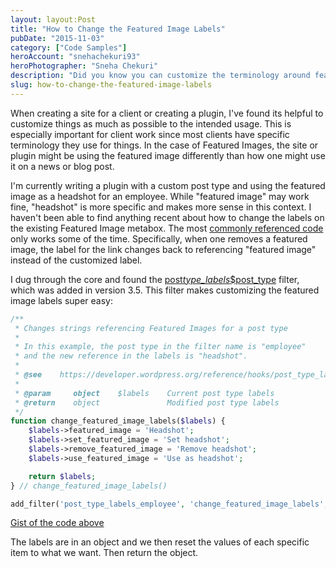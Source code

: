 ```yaml
---
layout: layout:Post
title: "How to Change the Featured Image Labels"
pubDate: "2015-11-03"
category: ["Code Samples"]
heroAccount: "snehachekuri93"
heroPhotographer: "Sneha Chekuri"
description: "Did you know you can customize the terminology around featured images in WordPress? Check out how to use filters to change the terms."
slug: how-to-change-the-featured-image-labels
---
```


When creating a site for a client or creating a plugin, I've found its helpful to customize things as much as possible to the intended usage. This is especially important for client work since most clients have specific terminology they use for things. In the case of Featured Images, the site or plugin might be using the featured image differently than how one might use it on a news or blog post.

I'm currently writing a plugin with a custom post type and using the featured image as a headshot for an employee. While "featured image" may work fine, "headshot" is more specific and makes more sense in this context. I haven't been able to find anything recent about how to change the labels on the existing Featured Image metabox. The most [commonly referenced code](http://themergency.com/featured-image-metabox-customization/) only works some of the time. Specifically, when one removes a featured image, the label for the link changes back to referencing "featured image" instead of the customized label.

I dug through the core and found the [post*type_labels*$post_type](https://developer.wordpress.org/reference/hooks/post_type_labels_post_type/) filter, which was added in version 3.5. This filter makes customizing the featured image labels super easy:

```php
/**
 * Changes strings referencing Featured Images for a post type
 *
 * In this example, the post type in the filter name is "employee"
 * and the new reference in the labels is "headshot".
 *
 * @see    https://developer.wordpress.org/reference/hooks/post_type_labels_post_type/
 *
 * @param     object    $labels    Current post type labels
 * @return    object               Modified post type labels
 */
function change_featured_image_labels($labels) {
    $labels->featured_image = 'Headshot';
    $labels->set_featured_image = 'Set headshot';
    $labels->remove_featured_image = 'Remove headshot';
    $labels->use_featured_image = 'Use as headshot';

    return $labels;
} // change_featured_image_labels()

add_filter('post_type_labels_employee', 'change_featured_image_labels', 10, 1);
```

[Gist of the code above](https://gist.github.com/slushman/454cc8b26c330727df13)

The labels are in an object and we then reset the values of each specific item to what we want. Then return the object.
